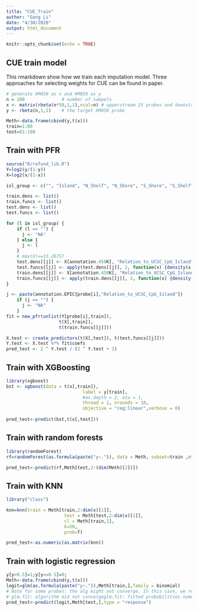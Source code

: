 ```yaml
---
title: "CUE_Train"
author: "Gang Li"
date: "4/30/2020"
output: html_document
---
```


```r
knitr::opts_chunk$set(echo = TRUE)
```

## CUE train model

This rmarkdown show how we train each imputation model. Three approaches for selecting weights for CUE can be found in paper.
```r
# generate HM450 as x and HM850 as y
n = 100              # number of sampels
x <- matrix(rbeta(n*50,1,1),ncol=n) # upperstream 25 probes and downstream 25 probes measured by HM450
y <- rbeta(n,1,1)    # the target HM850 probe

Meth<-data.frame(cbind(y,t(x)))
train=1:80
test=81:100

```

## Train with PFR

```r
source("R/refund_lib.R")
Y=log2(y/(1-y))
X=log2(x/(1-x))

isl_group <- c("", "Island", "N_Shelf", "N_Shore", "S_Shore", "S_Shelf")

train.dens <- list()
train.funcs <- list()
test.dens <- list()
test.funcs <- list()

for (l in isl_group) {
    if (l == "") {
      j <- "NA"
    } else {
      j <- l
    }
    # max(X)==13.28757
    test.dens[[j]] <- X[annotation.450K[, "Relation_to_UCSC_CpG_Island"] == l,test]
    test.funcs[[j]] <- apply(test.dens[[j]], 2, function(x) {density(x,from=-13.38757,to=13.38757)$y})
    train.dens[[j]] <- X[annotation.450K[, "Relation_to_UCSC_CpG_Island"] == l,train] 
    train.funcs[[j]] <- apply(train.dens[[j]], 2, function(x) {density(x,from=-13.38757,to=13.38757)$y})   
}

j <- paste(annotation.EPIC[probe[i],"Relation_to_UCSC_CpG_Island"])
    if (j == "") {
      j <- "NA"
    }
fit = new_pfr(unlist(Y[probe[i],train]),
                    t(X[,train]), 
                    t(train.funcs[[j]]))

X.test <- create_predictors(t(X[,test]), t(test.funcs[[j]]))
Y.test <- X.test %*% fit$coefs
pred_test <- 2 ^ Y.test / (2 ^ Y.test + 1)


```

## Train with XGBoosting

```r
library(xgboost)
bst <- xgboost(data = t(x[,train]),
                             label = y[train],
                             #ax.depth = 2, eta = 1,
                             thread = 1, nrounds = 10,
                             objective = "reg:linear",verbose = 0)
              
pred_test<-predict(bst,t(x[,test]))
```

## Train with random forests

```r
library(randomForest)
rf=randomForest(as.formula(paste("y~.")), data = Meth, subset=train ,mty=5,ntree=10)

pred_test<-predict(rf,Meth[test,2:(dim(Meth)[2])])

```

## Train with KNN

```r
library("class")

knn=knn(train = Meth[train,2:dim(x)[1]],
                      test = Meth[test,2:dim(x)[1]],
                      cl = Meth[train,1],
                      k=50,
                      prob=T)

pred_test<-as.numeric(as.matrix(knn))
```



## Train with logistic regression

```r
y[y>0.5]=1;y[y<=0.5]=0;
Meth<-data.frame(cbind(y,t(x)))
logit=glm(as.formula(paste("y~.")),Meth[train,],family = binomial)
# Note for some probes: the alg might not converge. In this case, we recommend to abondon logistic and work with the rest 4 methods if this happens.
# glm.fit: algorithm did not convergeglm.fit: fitted probabilities numerically 0 or 1 occurred
pred_test<-predict(logit,Meth[test,],type = "response")
```

